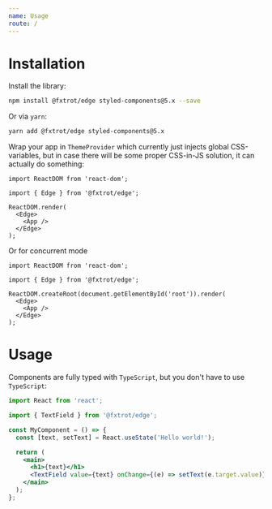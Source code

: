 ```yaml
---
name: Usage
route: /
---
```


# Installation

Install the library:

```bash
npm install @fxtrot/edge styled-components@5.x --save
```

Or via `yarn`:

```bash
yarn add @fxtrot/edge styled-components@5.x
```

Wrap your app in `ThemeProvider` which currently just injects global CSS-variables, but in case there will be some proper CSS-in-JS solution, it can actually do something:

```tsx
import ReactDOM from 'react-dom';

import { Edge } from '@fxtrot/edge';

ReactDOM.render(
  <Edge>
    <App />
  </Edge>
);
```

Or for concurrent mode

```tsx
import ReactDOM from 'react-dom';

import { Edge } from '@fxtrot/edge';

ReactDOM.createRoot(document.getElementById('root')).render(
  <Edge>
    <App />
  </Edge>
);
```

# Usage

Components are fully typed with `TypeScript`, but you don't have to use `TypeScript`:

```jsx
import React from 'react';

import { TextField } from '@fxtrot/edge';

const MyComponent = () => {
  const [text, setText] = React.useState('Hello world!');

  return (
    <main>
      <h1>{text}</h1>
      <TextField value={text} onChange={(e) => setText(e.target.value)} label="Welcome message" />
    </main>
  );
};
```
